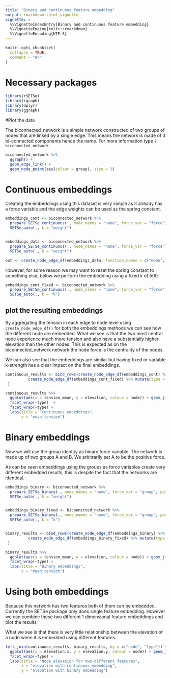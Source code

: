 ```yaml
---
title: "Binary and continuous feature embedding"
output: rmarkdown::html_vignette
vignette: >
  %\VignetteIndexEntry{Binary and continuous feature embedding}
  %\VignetteEngine{knitr::rmarkdown}
  %\VignetteEncoding{UTF-8}
---
```


```r
knitr::opts_chunk$set(
  collapse = TRUE,
  comment = "#>"
)
```

# Necessary packages

```r
library(rSETSe)
library(igraph)
library(dplyr)
library(ggraph)
```


#Plot the data

The biconnected_network is a simple network constructed of two groups of nodes that are linked by a single edge. This means the network is made of 3 bi-connected components hence the name. For more information type `?biconnected_network`
```r
biconnected_network %>%
  ggraph() + 
  geom_edge_link() +
  geom_node_point(aes(colour = group), size = 3) 
```


# Continuous embeddings

Creating the embeddings using this dataset is very simple as it already has a force variable and the edge weights can be used as the spring constant.
```r
embeddings_cont <- biconnected_network %>%
  prepare_SETSe_continuous(., node_names = "name", force_var = "force") %>%
  SETSe_auto(., k = "weight")


embeddings_data <- biconnected_network %>%
  prepare_SETSe_continuous(., node_names = "name", force_var = "force") %>%
  SETSe_auto(., k = "weight")

out <- create_node_edge_df(embeddings_data, function_names = c("mean", "mode", "sum"))

```

However, for some reason we may want to reset the spring constant to something else, below we perform the embedding using a fixed k of 500.

```r

embeddings_cont_fixed <- biconnected_network %>%
  prepare_SETSe_continuous(., node_names = "name", force_var = "force", k = 500) %>%
  SETSe_auto(., k = "k")

```

## plot the resulting embeddings

By aggregating the tension in each edge to node level using `create_node_edge_df()` for both the embeddings methods we can see how the different node are embedded. What we see is that the two most central node experience much more tension and also have a substantially higher elevation than the other nodes. This is expected as on the biconnected_network network the node force is the centrality of the nodes.

We can also see that the embeddings are similar but having fixed or variable k-strength has a clear impact on the final embeddings.

```r

continuous_results <- bind_rows(create_node_edge_df(embeddings_cont) %>% mutate(type = "variable k"),
          create_node_edge_df(embeddings_cont_fixed) %>% mutate(type = "fixed k")
 ) 

continuous_results %>% 
  ggplot(aes(x = tension_mean, y = elevation, colour = node)) + geom_jitter() +
  facet_wrap(~type)  +
  facet_wrap(~type) +
  labs(title = "Continuous embeddings",
       x = "mean tension")

```

# Binary embeddings

Now we will use the group identity as binary force variable. The network is made up of two groups A and B. We arbitrarily set A to be the positive force.

As can be seen embeddings using the groups as force variables create very different embedded results, this is despite the fact that the networks are identical. 

```r

embeddings_binary <- biconnected_network %>%
  prepare_SETSe_binary(., node_names = "name", force_var = "group", positive_value = "A") %>%
  SETSe_auto(., k = "weight")


embeddings_binary_fixed <- biconnected_network %>%
  prepare_SETSe_binary(., node_names = "name", force_var = "group", positive_value = "A", k = 500) %>%
  SETSe_auto(., k = "k")


binary_results <- bind_rows(create_node_edge_df(embeddings_binary) %>% mutate(type = "variable k"),
          create_node_edge_df(embeddings_binary_fixed) %>% mutate(type = "fixed k")
 ) 

binary_results %>% 
  ggplot(aes(x = tension_mean, y = elevation, colour = node)) + geom_jitter() +
  facet_wrap(~type) +
  labs(title = "Binary embeddings",
       x = "mean tension")

```

# Using both embeddings

Because this network has two features both of them can be embedded. Currently the SETSe package only does single feature embedding. However we can combine these two different 1 dimensional feature embeddings and plot the results

What we see is that there is very little relationship between the elevation of a node when it is embedded using different features.

```r

left_join(continuous_results, binary_results, by = c("node", "type")) %>%
  ggplot(aes(x = elevation.x, y = elevation.y, colour = node)) + geom_jitter() +
  facet_wrap(~type) +
  labs(title = "Node elevation for two different features",
       x = "elevation with continuous embedding",
       y = "elevation with binary embedding")


```

